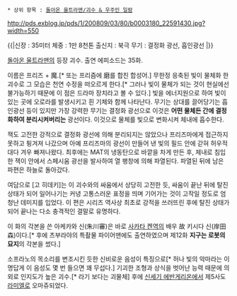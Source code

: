  * 상위 항목 : [[돌아온 울트라맨/괴수 & 우주인 일람]]

http://pds.exblog.jp/pds/1/200809/03/80/b0003180_22591430.jpg?width=550

{{|신장 : 35미터
체중 : 1만 8천톤
출신지 : 북극
무기 : 결정화 광선, 흡인광선
|}}

[[돌아온 울트라맨]]의 등장 괴수. 출연 에피소드는 35화.

이름은 프리즈 + 魔.[* 또는 프리즘에 磨를 합친 합성어.] 무한정 응축된 빛이 물체화 한 괴수로 그 모습은 천연 수정을 떠오르게 한다.[* 그러나 빛이 물체가 되는 것이 현실에선 불가능하기 때문에 이 점은 드라마 장치라고 볼 수 있다.] 빛을 에너지원으로 하여 빛이 있는 곳에 오로라를 발생시키고 흰 기체와 함께 나타난다. 무기는 상대를 끌어당기는 흡인광선 등이 있지만 가장 강력한 무기는 결정화 광선으로 이것은 '''어떤 물체든 간에 결정화하여 분리시켜버리는''' 광선이다. 이것으로 물체를 빛으로 변화시켜 체내에 흡수한다.

잭도 고전한 강적으로 결정화 광선에 의해 분리되지는 않았으나 프리즈마에게 접근하지 못하고 튕겨져 나갔으며 아예 프리즈마의 광선이 만들어 낸 빛의 필드 안에 갇혀 허우적대다 겨우 빠져나왔다. 최후에는 MAT의 냉동탄으로 바깥을 차게 만든 후, 체내로 침입한 잭이 안에서 스페시움 광선을 발사하여 열 팽창에 의해 파열된다. 파열된 뒤에 남은 파편은 하늘로 돌아갔다.

여담으로 [고 히데키]는 이 괴수와의 싸움에서 상당히 고전한 듯, 싸움이 끝난 뒤에 탈진 상태가 되어 일어나기는 커녕 고통스러운 표정을 띄며 기어가는 것이 고작일 정도로 엄청난 데미지를 입었다. 이 편은 시리즈 역사상 최초로 강적을 쓰러뜨린 후에 탈진 상태가 되어 끝나는 다소 충격적인 결말로 유명하다.

이 화의 각본을 쓴 아케카와 신(朱川審)은 바로 [[사카타 켄]]역의 배우 故 키시다 신(岸田森)이다.[* 후에 츠부라야의 특촬물 파이어맨에도 출연하였으며 제12화 '''지구는 로봇의 묘지'''의 각본을 썼다.]

소프라노의 목소리를 변조시킨 듯한 신비로운 음성이 특징으로[* 허나 빛의 악마라는 이명답게 이 음성도 몇 번 들으면 꽤 무섭다.] 기괴한 조형과 상식을 벗어난 능력 때문에 의외로 인지도가 높은 괴수.[* 라기 보다는 괴물체] 후에 [[신세기 에반게리온]]에서 제5사도 [[라미엘]]로 오마쥬되었다.
